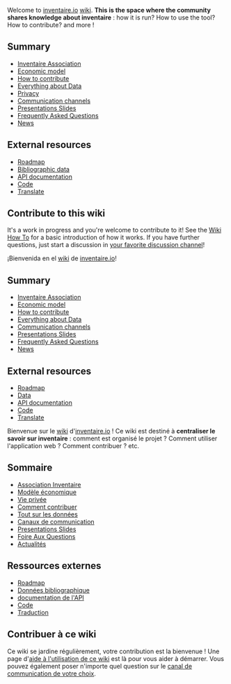 <!-- LANG:EN, title="Main_Page"-->

Welcome to [https://inventaire.io inventaire.io] [https://en.wikipedia.org/wiki/Wiki wiki]. '''This is the space where the community shares knowledge about inventaire''' : how it is run? How to use the tool? How to contribute? and more !

== Summary ==

* [[Association|Inventaire Association]]
* [[Economic model]]
* [[How to contribute]]
* [[Data|Everything about Data]]
* [[Privacy]]
* [[Communication channels]]
* [[Presentations Slides]]
* [[Frequently Asked Questions]]
* [[News]]

== External resources ==

* [http://roadmap.inventaire.io Roadmap]
* [https://data.inventaire.io Bibliographic data]
* [https://api.inventaire.io API documentation]
* [http://git.inventaire.io Code]
* [http://translate.inventaire.io Translate]

== Contribute to this wiki ==

It's a work in progress and you're welcome to contribute to it! See the [[inventaire wiki - How-to|Wiki How To]] for a basic introduction of how it works. If you have further questions, just start a discussion in [[Communication channels|your favorite discussion channel]]!

<!-- LANG:ES, title="Inicio"-->

¡Bienvenida en el [https://es.wikipedia.org/wiki/Wiki wiki] de [https://inventaire.io inventaire.io]!

== Summary ==

* [[Association|Inventaire Association]]
* [[Economic model]]
* [[How to contribute]]
* [[Data|Everything about Data]]
* [[Communication channels]]
* [[Presentations Slides]]
* [[Frequently Asked Questions]]
* [[News]]

== External resources ==

* [http://roadmap.inventaire.io Roadmap]
* [https://data.inventaire.io Data]
* [https://api.inventaire.io API documentation]
* [http://git.inventaire.io Code]
* [http://translate.inventaire.io Translate]

<!-- LANG:FR, title="Accueil"-->

Bienvenue sur le [https://fr.wikipedia.org/wiki/Wiki wiki] d'[https://inventaire.io inventaire.io] ! Ce wiki est destiné à '''centraliser le savoir sur inventaire''' : comment est organisé le projet ? Comment utiliser l'application web ? Comment contribuer ? etc.

== Sommaire ==

* [[Association|Association Inventaire]]
* [[Economic model|Modèle économique]]
* [[Privacy|Vie privée]]
* [[How to contribute|Comment contribuer]]
* [[Data|Tout sur les données]]
* [[Communication channels|Canaux de communication]]
* [[Presentations Slides]]
* [[Foire Aux Questions]]
* [[News|Actualités]]

== Ressources externes ==

* [http://roadmap.inventaire.io/ Roadmap]
* [https://data.inventaire.io Données bibliographique]
* [http://api.inventaire.io/ documentation de l'API]
* [http://git.inventaire.io/ Code]
* [http://translate.inventaire.io/ Traduction]

== Contribuer à ce wiki ==

Ce wiki se jardine régulièrement, votre contribution est la bienvenue ! Une page d'[[inventaire wiki - How-to|aide à l'utilisation de ce wiki]] est là pour vous aider à démarrer. Vous pouvez également poser n'importe quel question sur le [[Communication channels|canal de communication de votre choix]].

